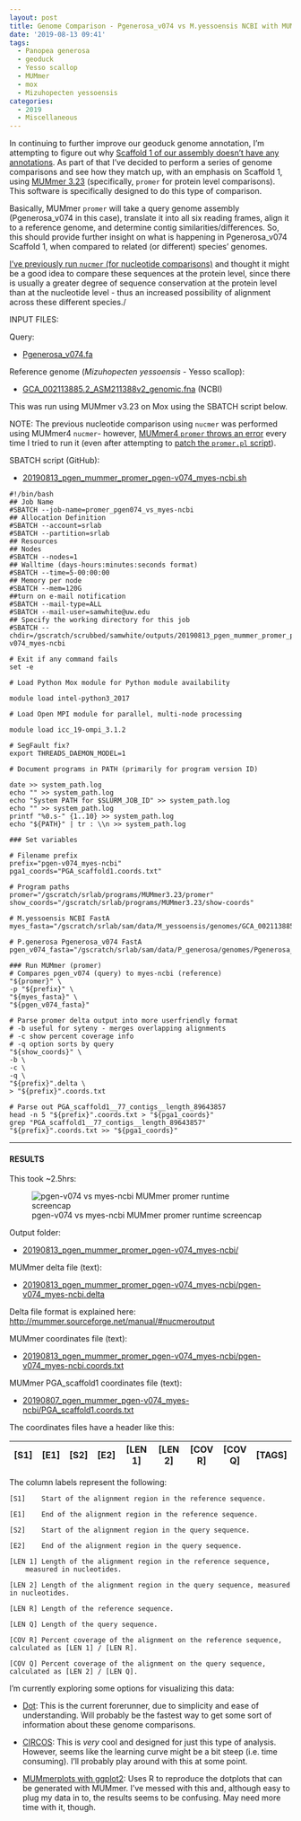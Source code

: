 ```yaml
---
layout: post
title: Genome Comparison - Pgenerosa_v074 vs M.yessoensis NCBI with MUMmer Promer on Mox
date: '2019-08-13 09:41'
tags:
  - Panopea generosa
  - geoduck
  - Yesso scallop
  - MUMmer
  - mox
  - Mizuhopecten yessoensis
categories:
  - 2019
  - Miscellaneous
---
```

In continuing to further improve our geoduck genome annotation, I'm attempting to figure out why [Scaffold 1 of our assembly doesn't have any annotations](https://github.com/RobertsLab/resources/issues/721). As part of that I've decided to perform a series of genome comparisons and see how they match up, with an emphasis on Scaffold 1, using [MUMmer 3.23](https://sourceforge.net/projects/mummer/) (specifically, `promer` for protein level comparisons). This software is specifically designed to do this type of comparison.

Basically, MUMmer `promer` will take a query genome assembly (Pgenerosa_v074 in this case), translate it into all six reading frames, align it to a reference genome, and determine contig similarities/differences. So, this should provide further insight on what is happening in Pgenerosa_v074 Scaffold 1, when compared to related (or different) species' genomes.

[I've previously run `nucmer` (for nucleotide comparisons)](https://robertslab.github.io/sams-notebook/posts/2019/2019-08-07-Genome-Comparison---Pgenerosa_v074-vs-C.gigas-NCBI-with-MUMmer-on-Mox/) and thought it might be a good idea to compare these sequences at the protein level, since there is usually a greater degree of sequence conservation at the protein level than at the nucleotide level - thus an increased possibility of alignment across these different species./

INPUT FILES:

Query:

- [Pgenerosa_v074.fa](http://owl.fish.washington.edu/halfshell/genomic-databank/Pgenerosa_v074.fa)

Reference genome (_Mizuhopecten yessoensis_ - Yesso scallop):

- [GCA_002113885.2_ASM211388v2_genomic.fna](ftp://ftp.ncbi.nlm.nih.gov/genomes/all/GCA/002/113/885/GCA_002113885.2_ASM211388v2/GCA_002113885.2_ASM211388v2_genomic.fna.gz) (NCBI)


This was run using MUMmer v3.23 on Mox using the SBATCH script below.

NOTE: The previous nucleotide comparison using `nucmer` was performed using MUMmer4 `nucmer`- however, [MUMmer4 `promer` throws an error](https://github.com/mummer4/mummer/issues/55) every time I tried to run it (even after attempting to [patch the `promer.pl` script](https://github.com/mummer4/mummer/issues/55#issuecomment-448890623)).

SBATCH script (GitHub):

- [20190813_pgen_mummer_promer_pgen-v074_myes-ncbi.sh](https://github.com/RobertsLab/sams-notebook/blob/master/sbatch_scripts/20190813_pgen_mummer_promer_pgen-v074_myes-ncbi.sh)

```shell
#!/bin/bash
## Job Name
#SBATCH --job-name=promer_pgen074_vs_myes-ncbi
## Allocation Definition
#SBATCH --account=srlab
#SBATCH --partition=srlab
## Resources
## Nodes
#SBATCH --nodes=1
## Walltime (days-hours:minutes:seconds format)
#SBATCH --time=5-00:00:00
## Memory per node
#SBATCH --mem=120G
##turn on e-mail notification
#SBATCH --mail-type=ALL
#SBATCH --mail-user=samwhite@uw.edu
## Specify the working directory for this job
#SBATCH --chdir=/gscratch/scrubbed/samwhite/outputs/20190813_pgen_mummer_promer_pgen-v074_myes-ncbi

# Exit if any command fails
set -e

# Load Python Mox module for Python module availability

module load intel-python3_2017

# Load Open MPI module for parallel, multi-node processing

module load icc_19-ompi_3.1.2

# SegFault fix?
export THREADS_DAEMON_MODEL=1

# Document programs in PATH (primarily for program version ID)

date >> system_path.log
echo "" >> system_path.log
echo "System PATH for $SLURM_JOB_ID" >> system_path.log
echo "" >> system_path.log
printf "%0.s-" {1..10} >> system_path.log
echo "${PATH}" | tr : \\n >> system_path.log

### Set variables

# Filename prefix
prefix="pgen-v074_myes-ncbi"
pga1_coords="PGA_scaffold1.coords.txt"

# Program paths
promer="/gscratch/srlab/programs/MUMmer3.23/promer"
show_coords="/gscratch/srlab/programs/MUMmer3.23/show-coords"

# M.yessoensis NCBI FastA
myes_fasta="/gscratch/srlab/sam/data/M_yessoensis/genomes/GCA_002113885.2_ASM211388v2_genomic.fna"

# P.generosa Pgenerosa_v074 FastA
pgen_v074_fasta="/gscratch/srlab/sam/data/P_generosa/genomes/Pgenerosa_v074.fa"

### Run MUMmer (promer)
# Compares pgen_v074 (query) to myes-ncbi (reference)
"${promer}" \
-p "${prefix}" \
"${myes_fasta}" \
"${pgen_v074_fasta}"

# Parse promer delta output into more userfriendly format
# -b useful for syteny - merges overlapping alignments
# -c show percent coverage info
# -q option sorts by query
"${show_coords}" \
-b \
-c \
-q \
"${prefix}".delta \
> "${prefix}".coords.txt

# Parse out PGA_scaffold1__77_contigs__length_89643857
head -n 5 "${prefix}".coords.txt > "${pga1_coords}"
grep "PGA_scaffold1__77_contigs__length_89643857" "${prefix}".coords.txt >> "${pga1_coords}"
```

---

#### RESULTS

This took ~2.5hrs:

![pgen-v074 vs myes-ncbi MUMmer promer runtime screencap](https://github.com/RobertsLab/sams-notebook/blob/master/images/screencaps/20190813_mummer_promer_pgen-074_myes-ncbi_runtime.png?raw=true)

Output folder:

- [20190813_pgen_mummer_promer_pgen-v074_myes-ncbi/](https://gannet.fish.washington.edu/Atumefaciens/20190813_pgen_mummer_promer_pgen-v074_myes-ncbi/)

MUMmer delta file (text):

- [20190813_pgen_mummer_promer_pgen-v074_myes-ncbi/pgen-v074_myes-ncbi.delta](https://gannet.fish.washington.edu/Atumefaciens/20190813_pgen_mummer_promer_pgen-v074_myes-ncbi/pgen-v074_myes-ncbi.delta)

Delta file format is explained here: [http://mummer.sourceforge.net/manual/#nucmeroutput](http://mummer.sourceforge.net/manual/#nucmeroutput)

MUMmer coordinates file (text):

- [20190813_pgen_mummer_promer_pgen-v074_myes-ncbi/pgen-v074_myes-ncbi.coords.txt](https://gannet.fish.washington.edu/Atumefaciens/20190813_pgen_mummer_promer_pgen-v074_myes-ncbi/pgen-v074_myes-ncbi.coords.txt)

MUMmer PGA_scaffold1 coordinates file (text):

- [20190807_pgen_mummer_pgen-v074_myes-ncbi/PGA_scaffold1.coords.txt](https://gannet.fish.washington.edu/Atumefaciens/20190813_pgen_mummer_promer_pgen-v074_myes-ncbi/PGA_scaffold1.coords.txt)


The coordinates files have a header like this:

| [S1]  |   [E1] | [S2]  |   [E2] | [LEN 1] | [LEN 2] | [COV R] | [COV Q] | [TAGS] |
|-------|--------|-------|--------|---------|---------|---------|---------|--------|

The column labels represent the following:

```
[S1]    Start of the alignment region in the reference sequence.

[E1]    End of the alignment region in the reference sequence.

[S2]    Start of the alignment region in the query sequence.

[E2]    End of the alignment region in the query sequence.

[LEN 1] Length of the alignment region in the reference sequence,
    measured in nucleotides.

[LEN 2] Length of the alignment region in the query sequence, measured in nucleotides.

[LEN R] Length of the reference sequence.

[LEN Q] Length of the query sequence.

[COV R] Percent coverage of the alignment on the reference sequence, calculated as [LEN 1] / [LEN R].

[COV Q] Percent coverage of the alignment on the query sequence, calculated as [LEN 2] / [LEN Q].
```

I'm currently exploring some options for visualizing this data:

- [Dot](https://github.com/dnanexus/dot): This is the current forerunner, due to simplicity and ease of understanding. Will probably be the fastest way to get some sort of information about these genome comparisons.

- [CIRCOS](http://circos.ca/): This is _very_ cool and designed for just this type of analysis. However, seems like the learning curve might be a bit steep (i.e. time consuming). I'll probably play around with this at some point.

- [MUMmerplots with ggplot2](https://jmonlong.github.io/Hippocamplus/2017/09/19/mummerplots-with-ggplot2/): Uses R to reproduce the dotplots that can be generated with MUMmer. I've messed with this and, although easy to plug my data in to, the results seems to be confusing. May need more time with it, though.
